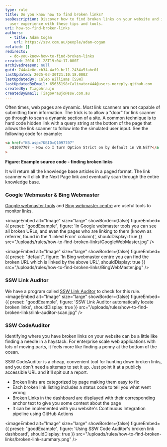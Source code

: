 ```yaml
---
type: rule
title: Do you know how to find broken links?
seoDescription: Discover how to find broken links on your website and improve
  user experience with these tips and tools.
uri: how-to-find-broken-links
authors:
  - title: Adam Cogan
    url: https://ssw.com.au/people/adam-cogan
related: []
redirects:
  - do-you-know-how-to-find-broken-links
created: 2016-11-28T19:04:17.000Z
archivedreason: null
guid: 744a4e0e-cb34-4af9-bc11-2434a5fabc01
lastUpdated: 2025-03-30T21:10:18.000Z
lastUpdatedBy: Caleb Williams [SSW]
lastUpdatedByEmail: 65635198+Calinator444@users.noreply.github.com
createdBy: TiagoAraujo
createdByEmail: TiagoAraujo@ssw.com.au
---
```

Often times, web pages are dynamic. Most link scanners are not capable of submitting form information. The trick is to allow a "door" for link scanner go through to scan a dynamic section of a site. A common technique is to hard code hidden link with a query string at the bottom of the page that allows the link scanner to follow into the simulated user input. See the following code for example:
```html
<a href="KB.aspx?KBID=Q1097707"
  >Q1097707 - How do I turn Option Strict on by default in VB.NET?</a
>
```

**Figure: Example source code - finding broken links**



It will return all the knowledge base articles in a paged format. The link scanner will click the Next Page link and eventually scan through the entire knowledge base.

### Google Webmaster & Bing Webmaster

[Google webmaster tools](https://www.google.com/webmasters) and [Bing webmaster centre](http://www.bing.com/toolbox/webmaster/) are useful tools to monitor links.

<imageEmbed
  alt="Image"
  size="large"
  showBorder={false}
  figureEmbed={{
    preset: "goodExample",
    figure: 'In Google webmaster tools you can see all broken URLs, and even the pages who are linking to them (known as referrer, found in the \'Linked From\' column)',
    shouldDisplay: true
  }}
  src="/uploads/rules/how-to-find-broken-links/GoogleWebMaster.jpg"
/>


<imageEmbed
  alt="Image"
  size="large"
  showBorder={false}
  figureEmbed={{
    preset: "default",
    figure: 'In Bing webmaster centre you can find the broken URL which is linked by the above URL',
    shouldDisplay: true
  }}
  src="/uploads/rules/how-to-find-broken-links/BingWebMaster.jpg"
/>

### SSW Link Auditor

We have a program called [SSW Link Auditor](https://sswlinkauditor.com/) to check for this rule.
<imageEmbed
  alt="Image"
  size="large"
  showBorder={false}
  figureEmbed={{
    preset: "goodExample",
    figure: 'SSW Link Auditor automatically locate broken links',
    shouldDisplay: true
  }}
  src="/uploads/rules/how-to-find-broken-links/link-auditor-scan.jpg"
/>

### SSW CodeAuditor

Identifying where you have broken links on your website can be a little like finding a needle in a haystack. For enterprise scale web applications with lots of moving parts, it feels more like finding a penny at the bottom of the ocean.

SSW CodeAuditor is a cheap, convenient tool for hunting down broken links, and you don't need a sitemap to set it up. Just point it at a publicly accessible URL and it'll spit out a report.

* Broken links are categorized by page making them easy to fix
* Each broken link listing includes a status code to tell you what went wrong
* Broken Links in the dashboard are displayed with their corresponding anchor text to give you some context about the page
* It can be implemented with you website's Continuous Integration pipeline using GitHub Actions

<imageEmbed
  alt="Image"
  size="large"
  showBorder={false}
  figureEmbed={{
    preset: "goodExample",
    figure: 'Using SSW Code Auditor\'s broken link dashboard',
    shouldDisplay: true
  }}
  src="/uploads/rules/how-to-find-broken-links/broken-link-summary.png"
/>

